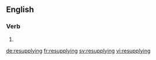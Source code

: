 ==English==

===Verb===
{{head|en}}

# {{present participle of|resupply}}

[[de:resupplying]]
[[fr:resupplying]]
[[sv:resupplying]]
[[vi:resupplying]]